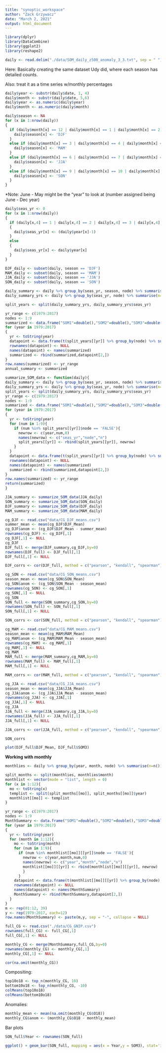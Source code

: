 ```yaml
---
title: "synoptic_workspace"
author: "Zack Grzywacz"
date: "March 2, 2021"
output: html_document
---
```


```r
library(dplyr)
library(DataCombine)
library(ggplot2)
library(reshape2)
```


```r
daily <- read.delim("./data/SOM_daily_z500_anomaly_3_3.txt", sep = " ")
```


Here:
Basically creating the same dataset Udy did, where each season has detailed counts.

Also: treat it as a time series w/monthly percentages

```r
daily$year <- substr(daily$date, 1, 4)
daily$month <- substr(daily$date, 5,6)
daily$year <- as.numeric(daily$year)
daily$month <- as.numeric(daily$month)
```


```r
daily$season <- NA
for (x in 1:nrow(daily))
{
  if (daily$month[x] == 12 | daily$month[x] == 1 | daily$month[x] == 2){
    daily$season[x] <- 'DJF'
  }
  else if (daily$month[x] == 3 | daily$month[x] == 4 | daily$month[x] == 5){
    daily$season[x] <- 'MAM'
  }
  else if (daily$month[x] == 6 | daily$month[x] == 7 | daily$month[x] == 8){
    daily$season[x] <- 'JJA'
  }
  else if (daily$month[x] == 9 | daily$month[x] == 10 | daily$month[x] == 11){
    daily$season[x] <- 'SON'
  }
}
```


*Note: June - May might be the "year" to look at (number assigned being June - Dec year)
```r
daily$seas_yr <- 0
for (x in 1:nrow(daily))
{
  if (daily[x,4] == 1 | daily[x,4] == 2 | daily[x,4] == 3 | daily[x,4] == 4 | daily[x,4] == 5)
  {
    daily$seas_yr[x] <- (daily$year[x]-1)
  }
  else
  {
    daily$seas_yr[x] <- daily$year[x]
  }
}
```

```r
DJF_daily <- subset(daily, season == 'DJF')
MAM_daily <- subset(daily, season == 'MAM')
JJA_daily <- subset(daily, season == 'JJA')
SON_daily <- subset(daily, season == 'SON')
```


```r
daily_summary <- daily %>% group_by(seas_yr, season, node) %>% summarise(n=n())
daily_summary_yrs <- daily %>% group_by(seas_yr, node) %>% summarise(n=n())
```

```r
split_years <- split(daily_summary_yrs, daily_summary_yrs$seas_yr)
```

```r
yr_range <- c(1979:2017)
nodes <- 1:9
summarized <- data.frame("SOM1"=double(),"SOM2"=double(),"SOM3"=double(),"SOM4"=double(),"SOM5"=double(),"SOM6"=double(),"SOM7"=double(),"SOM8"=double(),"SOM9"=double())
for (year in 1979:2017)
{
  yr <- toString(year)
  datapoint <- data.frame(t(split_years[[yr]] %>% group_by(node) %>% summarise(percent = n/sum(split_years[[yr]]$n)*100)))
  rownames(datapoint) <- NULL
  names(datapoint) <- names(summarized)
  summarized <- rbind(summarized,datapoint[2,])
}
row.names(summarized) <- yr_range
annual_summary <- summarized
```



```r
summarize_SOM_data <- function(daily){
daily_summary <- daily %>% group_by(seas_yr, season, node) %>% summarise(n=n())
daily_summary_yrs <- daily %>% group_by(seas_yr, node) %>% summarise(n=n())
split_years <- split(daily_summary_yrs, daily_summary_yrs$seas_yr)
yr_range <- c(1979:2017)
nodes <- 1:9
summarized <- data.frame("SOM1"=double(),"SOM2"=double(),"SOM3"=double(),"SOM4"=double(),"SOM5"=double(),"SOM6"=double(),"SOM7"=double(),"SOM8"=double(),"SOM9"=double())
for (year in 1979:2017)
{
  yr <- toString(year)
  for (num in 1:9){
    if (num %in% split_years[[yr]]$node == 'FALSE'){
      newrow <- c(year,num,0)  
      names(newrow) <- c("seas_yr","node","n")
      split_years[[yr]] <- rbind(split_years[[yr]], newrow)
    }
  }
  datapoint <- data.frame(t(split_years[[yr]] %>% group_by(node) %>% summarise(percent = n/sum(split_years[[yr]]$n)*100)))
  rownames(datapoint) <- NULL
  names(datapoint) <- names(summarized)
  summarized <- rbind(summarized,datapoint[2,])
}
row.names(summarized) <- yr_range
return(summarized)
}
```

```r
JJA_summary <- summarize_SOM_data(JJA_daily)
SON_summary <- summarize_SOM_data(SON_daily)
DJF_summary <- summarize_SOM_data(DJF_daily)
MAM_summary <- summarize_SOM_data(MAM_daily)
```







```r
cg_DJF <- read.csv("data/CG_DJF_means.csv")
summer_mean <- mean(cg_DJF$DJF_Mean)
cg_DJF$anom <- (cg_DJF$DJF_Mean - summer_mean)
rownames(cg_DJF) <- cg_DJF[,1]
cg_DJF[,1] <- NULL
cg_DJF
DJF_full <- merge(DJF_summary,cg_DJF,by=0)
rownames(DJF_full) <- DJF_full[,1]
DJF_full[,1] <- NULL
```

```r
DJF_corrs <- cor(DJF_full, method = c("pearson", "kendall", "spearman"))
```


```r
cg_SON <- read.csv("data/CG_SON_means.csv")
season_mean <- mean(cg_SON$SON_Mean)
cg_SON$anom <- (cg_SON$SON_Mean - season_mean)
rownames(cg_SON) <- cg_SON[,1]
cg_SON[,1] <- NULL
cg_SON
SON_full <- merge(SON_summary,cg_SON,by=0)
rownames(SON_full) <- SON_full[,1]
SON_full[,1] <- NULL
```

```r
SON_corrs <- cor(SON_full, method = c("pearson", "kendall", "spearman"))
```

```r
cg_MAM <- read.csv("data/CG_MAM_means.csv")
season_mean <- mean(cg_MAM$MAM_Mean)
cg_MAM$anom <- (cg_MAM$MAM_Mean - season_mean)
rownames(cg_MAM) <- cg_MAM[,1]
cg_MAM[,1] <- NULL
cg_MAM
MAM_full <- merge(MAM_summary,cg_MAM,by=0)
rownames(MAM_full) <- MAM_full[,1]
MAM_full[,1] <- NULL
```

```r
MAM_corrs <- cor(MAM_full, method = c("pearson", "kendall", "spearman"))
```

```r
cg_JJA <- read.csv("data/CG_JJA_means.csv")
season_mean <- mean(cg_JJA$JJA_Mean)
cg_JJA$anom <- (cg_JJA$JJA_Mean - season_mean)
rownames(cg_JJA) <- cg_JJA[,1]
cg_JJA[,1] <- NULL
cg_JJA
JJA_full <- merge(JJA_summary,cg_JJA,by=0)
rownames(JJA_full) <- JJA_full[,1]
JJA_full[,1] <- NULL
```

```r
JJA_corrs <- cor(JJA_full, method = c("pearson", "kendall", "spearman"))
```


```r
SON_corrs
```

```r
plot(DJF_full$DJF_Mean, DJF_full$SOM3)
```





**Working with monthly**


```r
monthlies <- daily %>% group_by(year, month, node) %>% summarise(n=n())
```




```r
split_months <- split(monthlies, monthlies$month)
monthlist <- vector(mode = "list", length = 0)
for (x in 1:12){
  mo <- toString(x)
  templist <- split(split_months[[mo]], split_months[[mo]]$year)
  monthlist[[mo]] <- templist 
}
```



```r
yr_range <- c(1979:2017)
nodes <- 1:9
MonthSummary <- data.frame("SOM1"=double(),"SOM2"=double(),"SOM3"=double(),"SOM4"=double(),"SOM5"=double(),"SOM6"=double(),"SOM7"=double(),"SOM8"=double(),"SOM9"=double())
for (year in 1979:2017)
{
  yr <- toString(year)
  for (month in 1:12){
    mo <- toString(month)
    for (num in 1:9){
      if (num %in% monthlist[[mo]][[yr]]$node == 'FALSE'){
        newrow <- c(year,month,num,0)  
        names(newrow) <- c("year","month","node","n")
        monthlist[[mo]][[yr]] <- rbind(monthlist[[mo]][[yr]], newrow)
        }
      }
    datapoint <- data.frame(t(monthlist[[mo]][[yr]] %>% group_by(node) %>% summarise(percent = n/sum(monthlist[[mo]][[yr]]$n)*100)))
    rownames(datapoint) <- NULL
    names(datapoint) <- names(MonthSummary)
    MonthSummary <- rbind(MonthSummary,datapoint[2,])
  }
}
m <- rep(01:12, 39)
y <- rep(1979:2017, each=12)
row.names(MonthSummary) <- paste(m,y, sep = "-", collapse = NULL)
```


```r
full_CG <- read.csv("./data/CG_GNIP.csv")
rownames(full_CG) <- full_CG[,1]
full_CG[,1] <- NULL
```



```r
monthly_CG <- merge(MonthSummary,full_CG,by=0)
rownames(monthly_CG) <- monthly_CG[,1]
monthly_CG[,1] <- NULL
```

```r
cor(na.omit(monthly_CG))
```

Compositing:

```r
top10o18 <- top_n(monthly_CG, 10)
bottom10o18 <- top_n(monthly_CG, -10)
colMeans(top10o18)
colMeans(bottom10o18)
```


Anomalies:

```r
monthly_mean <- mean(na.omit(monthly_CG$O18))
monthly_CG$anom <- (monthly_CG$O18 - monthly_mean)
```








Bar plots

```r
SON_full$Year <- rownames(SON_full)
```

```r
ggplot() + geom_bar(SON_full, mapping = aes(x = Year,y = SOM3), stat='identity')+geom_line(SON_full, mapping = aes(x=Year, y=anom), group = 1, col = 'red')
```




